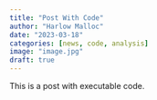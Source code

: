 ```yaml
---
title: "Post With Code"
author: "Harlow Malloc"
date: "2023-03-18"
categories: [news, code, analysis]
image: "image.jpg"
draft: true
---
```


This is a post with executable code.
